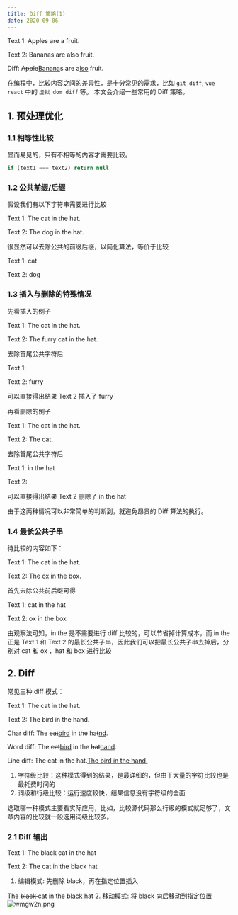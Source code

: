 ```yaml
---
title: Diff 策略(1)
date: 2020-09-06
---
```


<p>Text 1: Apples are a fruit.</p>
<p>Text 2: Bananas are also fruit.</p>
<p>Diff:   <del>Apple</del><ins>Banana</ins>s are a<ins>lso</ins> fruit.</p>

在编程中，比较内容之间的差异性，是十分常见的需求，比如 `git diff`, `vue` `react` 中的 `虚拟 dom diff` 等。
本文会介绍一些常用的 Diff 策略。

## 1. 预处理优化

### 1.1 相等性比较

显而易见的，只有不相等的内容才需要比较。

```js
if (text1 === text2) return null
```

### 1.2 公共前缀/后缀

假设我们有以下字符串需要进行比较

Text 1: The cat in the hat.

Text 2: The dog in the hat.

很显然可以去除公共的前缀后缀，以简化算法，等价于比较

Text 1: cat

Text 2: dog

### 1.3 插入与删除的特殊情况

先看插入的例子

Text 1: The cat in the hat.

Text 2: The furry cat in the hat.

去除首尾公共字符后

Text 1:

Text 2: furry

可以直接得出结果 Text 2 插入了 furry

再看删除的例子

Text 1: The cat in the hat.

Text 2: The cat.

去除首尾公共字符后

Text 1: in the hat

Text 2:

可以直接得出结果 Text 2 删除了  in the hat

由于这两种情况可以非常简单的判断到，就避免昂贵的 Diff 算法的执行。

### 1.4 最长公共子串

待比较的内容如下：

Text 1: The cat in the hat.

Text 2: The ox in the box.

首先去除公共前后缀可得

Text 1: cat in the hat

Text 2: ox in the box

由观察法可知，in the 是不需要进行 diff 比较的，可以节省掉计算成本，而 in the 正是 Text 1 和 Text 2 的最长公共子串，因此我们可以把最长公共子串去掉后，分别对 cat 和 ox ，hat 和 box 进行比较

## 2. Diff

常见三种 diff 模式：

Text 1: The cat in the hat.

Text 2: The bird in the hand.

Char diff: The <del>cat</del><ins>bird</ins> in the ha<del>t</del><ins>nd</ins>.

Word diff: The <del>cat</del><ins>bird</ins> in the <del>hat</del><ins>hand</ins>.

Line diff: <del>The cat in the hat.</del><ins>The bird in the hand.</ins>

1. 字符级比较：这种模式得到的结果，是最详细的，但由于大量的字符比较也是最耗费时间的
2. 词级和行级比较：运行速度较快，结果信息没有字符级的全面

选取哪一种模式主要看实际应用，比如，比较源代码那么行级的模式就足够了，文章内容的比较就一般选用词级比较多。

### 2.1 Diff 输出

Text 1: The black cat in the hat

Text 2: The cat in the black hat

1. 编辑模式: 先删除 black，再在指定位置插入

  The <del>black </del>cat in the <ins>black </ins>hat
2. 移动模式: 将 black 向后移动到指定位置 ![wmgw2n.png](https://s1.ax1x.com/2020/09/06/wmgw2n.png)